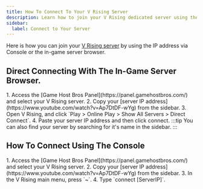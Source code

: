 ```yaml
---
title: How To Connect To Your V Rising Server
description: Learn how to join your V Rising dedicated server using the IP address.
sidebar:
  label: Connect to Your Server
---
```


Here is how you can join your [V Rising server](https://www.gamehostbros.com/v-rising-server-hosting/) by using the IP address via Console or the in-game server browser.

## Direct Connecting With The In-Game Server Browser.

<Steps>
1. Access the [Game Host Bros Panel](https://panel.gamehostbros.com/) and select your V Rising server.
2. Copy your [server IP address](https://www.youtube.com/watch?v=Ap7DtDF-wYg) from the sidebar. 
3. Open V Rising, and click `Play > Online Play > Show All Servers > Direct Connect`.
4. Paste your server IP address and then click connect.
</Steps>
:::tip
You can also find your server by searching for it's name in the sidebar.
:::

## How To Connect Using The Console
<Steps>
1. Access the [Game Host Bros Panel](https://panel.gamehostbros.com/) and select your V Rising server.
2. Copy your [server IP address](https://www.youtube.com/watch?v=Ap7DtDF-wYg) from the sidebar. 
3. In the V Rising main menu, press `~`.
4. Type `connect [ServerIP]`.
</Steps>
